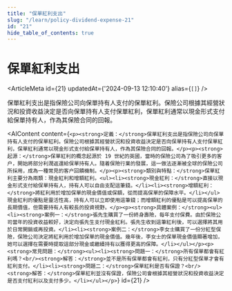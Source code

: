 ```yaml
---
title: "保單紅利支出"
slug: "/learn/policy-dividend-expense-21"
id: "21"
hide_table_of_contents: true
---
```



# 保單紅利支出

<ArticleMeta id={21} updatedAt={'2024-09-13 12:10:40'} alias={`[]`} />
<div className='border-solid border-b border-t-0 my-4 border-[var(--ifm-color-gray-300)]' />

保單紅利支出是指保險公司向保單持有人支付的保單紅利。保險公司根據其經營狀況和投資收益決定是否向保單持有人支付保單紅利，保單紅利通常以現金形式支付給保單持有人，作為其保險合同的回報。

<AIContent content={`<p><strong>定義：</strong>保單紅利支出是指保險公司向保單持有人支付的保單紅利。保險公司根據其經營狀況和投資收益決定是否向保單持有人支付保單紅利，保單紅利通常以現金形式支付給保單持有人，作為其保險合同的回報。</p><p><strong>起源：</strong>保單紅利的概念起源於 19 世紀的英國，當時的保險公司為了吸引更多的客户，開始將部分利潤返還給保單持有人。隨着保險行業的發展，這一做法逐漸被全球的保險公司所採用，成為一種常見的客户回饋機制。</p><p><strong>類別與特點：</strong>保單紅利主要分為兩類：現金紅利和增額紅利。<ul><li><strong>現金紅利：</strong>直接以現金形式支付給保單持有人，持有人可以自由支配這筆錢。</li><li><strong>增額紅利：</strong>將紅利用於增加保單的現金價值或保額，從而提高保單的保障水平。</li></ul>現金紅利的優點是靈活性高，持有人可以立即使用這筆錢；而增額紅利的優點是可以提高保單的長期價值，但需要持有人有較長的投資視野。</p><p><strong>具體案例：</strong><ul><li><strong>案例一：</strong>張先生購買了一份終身壽險，每年支付保費。由於保險公司當年的投資收益較好，決定向張先生支付現金紅利。張先生收到這筆紅利後，可以選擇將其用於日常開銷或再投資。</li><li><strong>案例二：</strong>李女士購買了一份分紅型保險，保險公司決定將紅利用於增加保單的現金價值。幾年後，李女士的保單現金價值顯著增加，她可以選擇在需要時提取這部分現金或繼續持有以獲得更高的保障。</li></ul></p><p><strong>常見問題：</strong><ul><li><strong>問題一：</strong>所有保單都會有紅利嗎？<br/><strong>解答：</strong>並不是所有保單都會有紅利，只有分紅型保單才會有紅利支付。</li><li><strong>問題二：</strong>保單紅利是否有保證？<br/><strong>解答：</strong>保單紅利並沒有保證，保險公司會根據其經營狀況和投資收益決定是否支付紅利以及支付多少。</li></ul></p>`} id={21} />
